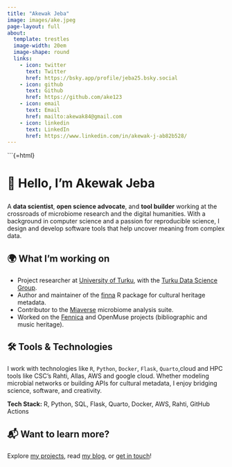 ```yaml
---
title: "Akewak Jeba"
image: images/ake.jpeg
page-layout: full
about:
  template: trestles
  image-width: 20em
  image-shape: round
  links:
    - icon: twitter
      text: Twitter
      href: https://bsky.app/profile/jeba25.bsky.social
    - icon: github
      text: Github
      href: https://github.com/ake123
    - icon: email
      text: Email
      href: mailto:akewak84@gmail.com
    - icon: linkedin
      text: LinkedIn
      href: https://www.linkedin.com/in/akewak-j-ab82b528/
---
```


\`\`\`{=html}

::: {.max-w-3xl .mx-auto .mt-12 .px-6 .text-gray-800 .leading-relaxed}
<h1 class="text-4xl font-bold mb-4 text-center text-gray-900">

👋 Hello, I'm Akewak Jeba

</h1>

<p class="text-lg mb-6">

A <strong>data scientist</strong>, <strong>open science advocate</strong>, and <strong>tool builder</strong> working at the crossroads of microbiome research and the digital humanities. With a background in computer science and a passion for reproducible science, I design and develop software tools that help uncover meaning from complex data.

</p>

<h2 class="text-2xl font-semibold mt-8 mb-2">

🌍 What I'm working on

</h2>

<ul class="list-disc list-inside text-lg space-y-2">

<li>Project researcher at <a href="https://utu.fi" class="text-blue-600 underline">University of Turku</a>, with the <a href="https://datascience.utu.fi" class="text-blue-600 underline">Turku Data Science Group</a>.</li>

<li>Author and maintainer of the <a href="https://fennicahub.github.io/finna" class="text-blue-600 underline">finna</a> R package for cultural heritage metadata.</li>

<li>Contributor to the <a href="https://bioconductor.org/packages/miaverse" class="text-blue-600 underline">Miaverse</a> microbiome analysis suite.</li>

<li>Worked on the <a href="https://fennica.linneanet.fi/" class="text-blue-600 underline">Fennica</a> and OpenMuse projects (bibliographic and music heritage).</li>

<!-- <li>Deputy Secretary of <strong>CODATA Finland</strong>.</li> -->

</ul>

<h2 class="text-2xl font-semibold mt-8 mb-2">

🛠️ Tools & Technologies

</h2>

<p class="text-lg mb-6">

I work with technologies like <code>R</code>, <code>Python</code>, <code>Docker</code>, <code>Flask</code>, <code>Quarto</code>,cloud and HPC tools like CSC's Rahti, Allas, AWS and google cloud. Whether modeling microbial networks or building APIs for cultural metadata, I enjoy bridging science, software, and creativity.

</p>

<p class="text-lg mb-6">

<strong>Tech Stack:</strong> R, Python, SQL, Flask, Quarto, Docker, AWS, Rahti, GitHub Actions

</p>

<h2 class="text-2xl font-semibold mt-8 mb-2">

📬 Want to learn more?

</h2>

<p class="text-lg">

Explore <a href="projects.qmd" class="text-blue-600 underline">my projects</a>, read <a href="blog.qmd" class="text-blue-600 underline">my blog</a>, or <a href="contact.qmd" class="text-blue-600 underline">get in touch</a>!

</p>
:::
